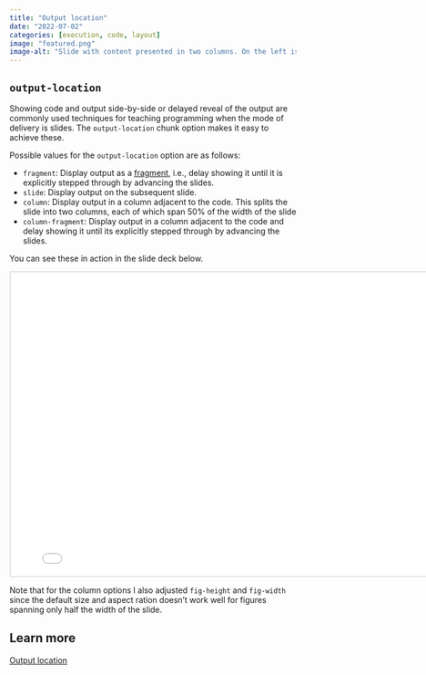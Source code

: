 ```yaml
---
title: "Output location"
date: "2022-07-02"
categories: [execution, code, layout]
image: "featured.png"
image-alt: "Slide with content presented in two columns. On the left is the code, which has the chunk options output-location: column as well as fig-width: 6 and fig-height: 4. The code uses ggplot2 to create a scatterplot of penguin bill depth vs. length, colored by species. On the right is output showing this plot."
---
```


## `output-location`

Showing code and output side-by-side or delayed reveal of the output are commonly used techniques for teaching programming when the mode of delivery is slides.
The `output-location` chunk option makes it easy to achieve these.

Possible values for the `output-location` option are as follows:

-   `fragment`: Display output as a [fragment](https://quarto.org/docs/presentations/revealjs/advanced.html#fragments), i.e., delay showing it until it is explicitly stepped through by advancing the slides.
-   `slide`: Display output on the subsequent slide.
-   `column`: Display output in a column adjacent to the code. This splits the slide into two columns, each of which span 50% of the width of the slide
-   `column-fragment`: Display output in a column adjacent to the code and delay showing it until its explicitly stepped through by advancing the slides.

You can see these in action in the slide deck below.

```{=html}
<iframe width="800px" height="533px" style="border:2px solid #dee2e6;" src="output-location.html"></iframe>
```
Note that for the column options I also adjusted `fig-height` and `fig-width` since the default size and aspect ration doesn't work well for figures spanning only half the width of the slide.

## Learn more

[Output location](https://quarto.org/docs/presentations/revealjs/#output-location)
